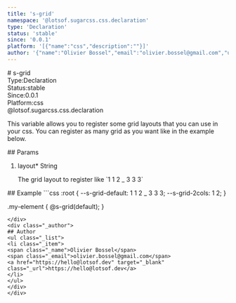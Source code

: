 ```yaml
---
title: 's-grid'
namespace: '@lotsof.sugarcss.css.declaration'
type: 'Declaration'
status: 'stable'
since: '0.0.1'
platform: '[{"name":"css","description":""}]'
author: '{"name":"Olivier Bossel","email":"olivier.bossel@gmail.com","url":"https://hello@lotsof.dev"}'
---
```

<div class="docmap-mdx">
# s-grid
<div class="_metas">
<div class="_type"><span class="_type-label">Type:</span><span class="_type-value">Declaration</span></div>
<div class="_status"><span class="_status-label">Status:</span><span class="_status-value -stable">stable</span></div>
<div class="_since"><span class="_since-label">Since:</span><span class="_since-value">0.0.1</span></div>
<div class="_platform"><span class="_platform-label">Platform:</span><span class="_platform-value -css">css</span></div>
</div>
<div class="_namespace">@lotsof.sugarcss.css.declaration</div>
<div class="_description">
<p>This variable allows you to register some grid layouts that you can use in your css.
You can register as many grid as you want like in the example below.</p>

</div>
<div class="_params">
## Params
<ol class="_list">
<li class="_item">
<span class="_name">layout<span class="_required">*</span></span><span class="_default"></span> <span class="_type">String</span>
<p class="_description">The grid layout to register like &grave;1 1 2 &lowbar; 3 3 3&grave;</p>
</li>
</ol>
</div>
<div class="_examples">
## Example
```css
:root {
   --s-grid-default: 1 1 2 _ 3 3 3;
   --s-grid-2cols: 1 2;
}

.my-element {
   @s-grid(default);
}
```
</div>
<div class="_author">
## Author
<ul class="_list">
<li class="_item">
<span class="_name">Olivier Bossel</span>
<span class="_email">olivier.bossel@gmail.com</span>
<a href="https://hello@lotsof.dev" target="_blank" class="_url">https://hello@lotsof.dev</a>
</li>
</ul>
</div>
</div>
